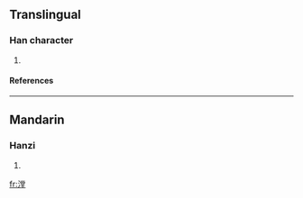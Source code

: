 ==Translingual==
===Han character===
{{Han char|rn=85|rad=水|as=11|sn=14|four=3911<sub>4</sub>|canj=水火月土 (EFBG)}}
# {{defn|Han|sort=水11}}
====References====
{{Han ref|kx=0646.120|dkj=18148|dj=1055.110|hdz=31721.080|uh=6F1F|ud=28447|bh=E2B5|bd=58037}}

----
==Mandarin==
===Hanzi===
{{cmn-hanzi|pin=[[táng]] ([[tang2]])|wg=t'ang<sup>2</sup>}}
# {{defn|Mandarin}}

[[fr:漟]]